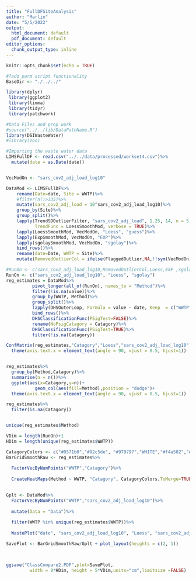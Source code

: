 ```yaml
---
title: "FullDFSiteAnalysis"
author: "Marlin"
date: "5/5/2022"
output:
  html_document: default
  pdf_document: default
editor_options:
  chunk_output_type: inline
---
```


```r
knitr::opts_chunk$set(echo = TRUE)
```

```r

#?add parm script functionality
BaseDir <- "./../../"

library(dplyr)
 library(ggplot2)
 library(limma)
 library(tidyr)
 library(patchwork)

#Data Files and prep work
#source("../../lib/DataPathName.R")
library(DSIWasteWater)
#library(zoo)

#Importing the waste water data
LIMSFullDF <- read.csv("../../data/processed/workset4.csv")%>%
  mutate(date = as.Date(date))


VecModOn <- "sars_cov2_adj_load_log10"

DataMod <- LIMSFullDF%>%
    rename(Date=date, Site = WWTP)%>%
    #filter(n()>135)%>%
    mutate(sars_cov2_adj_load = 10^sars_cov2_adj_load_log10)%>%
    group_by(Site)%>%
    group_split()%>%
    lapply(TrendSDOutlierFilter, "sars_cov2_adj_load", 1.25, 14, n = 5, 
           TrendFunc = LoessSmoothMod, verbose = TRUE)%>%
    lapply(LoessSmoothMod, VecModOn, "Loess", "guess")%>%
    lapply(ExpSmoothMod, VecModOn, "EXP")%>%
    lapply(sgolaySmoothMod, VecModOn, "sgolay")%>%
    bind_rows()%>%
    rename(date=Date, WWTP = Site)%>%
    mutate(RemovedOutlierCol = ifelse(FlaggedOutlier,NA,!!sym(VecModOn)))

```


```r
#RunOn <- c(sars_cov2_adj_load_log10,RemovedOutlierCol,Loess,EXP ,sgolay)
RunOn <- c("sars_cov2_adj_load_log10", "Loess", "sgolay")
reg_estimates = DataMod%>%
          pivot_longer(all_of(RunOn), names_to = "Method")%>%
          filter(!is.na(value))%>%
          group_by(WWTP, Method)%>%
          group_split()%>%
          lapply(DHSOuterLoop, Formula = value ~ date, Keep  = c("WWTP","Method"), verbose = FALSE)%>%
          bind_rows()%>%
          DHSClassificationFunc(PSigTest=FALSE)%>%
          rename(NoPsigCatagory = Catagory)%>%
          DHSClassificationFunc(PSigTest=TRUE)%>%
          filter(!is.na(Catagory))

```


```r
ConfMatrix(reg_estimates,"Catagory","Loess","sars_cov2_adj_load_log10")+ 
  theme(axis.text.x = element_text(angle = 90, vjust = 0.5, hjust=1))


reg_estimates%>%
  group_by(Method,Catagory)%>%
  summarise(n = n())%>%
  ggplot(aes(x=Catagory,y=n))+
           geom_col(aes(fill=Method),position = "dodge")+ 
  theme(axis.text.x = element_text(angle = 90, vjust = 0.5, hjust=1))

reg_estimates%>%
  filter(is.na(Catagory))


unique(reg_estimates$Method)
```

```r
VDim = length(RunOn)+1
HDim = length(unique(reg_estimates$WWTP))

CatagoryColors <- c("#0571b0","#92c5de", "#979797","WHITE","#f4a582","#ca0020")
BarGridSmoothRaw <- reg_estimates%>%
  
  FactorVecByNumPoints("WWTP","Catagory")%>%
  
  CreateHeatMaps(Method ~ WWTP, "Catagory", CatagoryColors,ToMerge=TRUE)

 
Gplt <- DataMod%>%
  FactorVecByNumPoints("WWTP","sars_cov2_adj_load_log10")%>%
  
  mutate(Data = "Data")%>%
  
  filter(WWTP %in% unique(reg_estimates$WWTP))%>%
  
  WastePlot("date", "sars_cov2_adj_load_log10", "Loess", "sars_cov2_adj_load_log10", "Loess", ToMerge = TRUE)

SavePlot <- BarGridSmoothRaw/Gplt + plot_layout(heights = c(2, 1))
  


ggsave("ClassCompare2.PDF",plot=SavePlot,
         width = 8*HDim, height = 5*VDim,units="cm",limitsize =FALSE)

```
